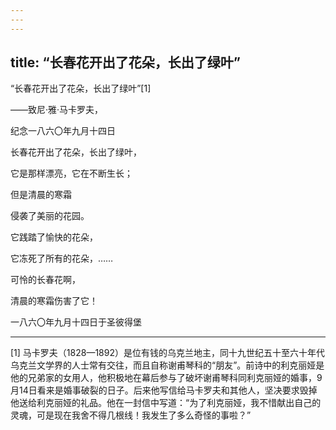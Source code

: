 ```yaml
---
---
---
```

title: “长春花开出了花朵，长出了绿叶”
---



“长春花开出了花朵，长出了绿叶”[1]


——致尼·雅·马卡罗夫，

纪念一八六〇年九月十四日

长春花开出了花朵，长出了绿叶，

它是那样漂亮，它在不断生长；

但是清晨的寒霜

侵袭了美丽的花园。





它践踏了愉快的花朵，

它冻死了所有的花朵，……

可怜的长春花啊，

清晨的寒霜伤害了它！

一八六〇年九月十四日于圣彼得堡



* * *



[1] 马卡罗夫（1828—1892）是位有钱的乌克兰地主，同十九世纪五十至六十年代乌克兰文学界的人士常有交往，而且自称谢甫琴科的“朋友”。前诗中的利克丽娅是他的兄弟家的女用人，他积极地在幕后参与了破坏谢甫琴科同利克丽娅的婚事，9月14日看来是婚事破裂的日子。后来他写信给马卡罗夫和其他人，坚决要求毁掉他送给利克丽娅的礼品。他在一封信中写道：“为了利克丽娅，我不惜献出自己的灵魂，可是现在我舍不得几根线！我发生了多么奇怪的事啦？”